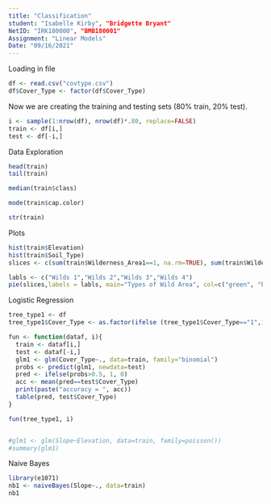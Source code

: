 ```yaml
---
title: "Classification"
student: "Isabelle Kirby", "Bridgette Bryant" 
NetID: "IRK180000", "BMB180001"
Assignment: "Linear Models"
Date: "09/16/2021"
---
```

Loading in file
```r
df <- read.csv("covtype.csv")
df$Cover_Type <- factor(df$Cover_Type)
```

Now we are creating the training and testing sets (80% train, 20% test).
```r
i <- sample(1:nrow(df), nrow(df)*.80, replace=FALSE)
train <- df[i,]
test <- df[-i,]

```
Data Exploration
```r
head(train)
tail(train)

median(train$class)

mode(train$cap.color)

str(train)
```
Plots
```r
hist(train$Elevation)
hist(train$Soil_Type)
slices <- c(sum(train$Wilderness_Area1==1, na.rm=TRUE), sum(train$Wilderness_Area2==1, na.rm=TRUE), sum(train$Wilderness_Area3==1, na.rm=TRUE), sum(train$Wilderness_Area4==1, na.rm=TRUE))

labls <- c("Wilds 1","Wilds 2","Wilds 3","Wilds 4")
pie(slices,labels = labls, main="Types of Wild Area", col=c("green", "blue", "yellow", "red"))

```
Logistic Regression
```r
tree_type1 <- df
tree_type1$Cover_Type <- as.factor(ifelse (tree_type1$Cover_Type=="1",1,0))

fun <- function(dataf, i){
  train <- dataf[i,]
  test <- dataf[-i,]
  glm1 <- glm(Cover_Type~., data=train, family="binomial")
  probs <- predict(glm1, newdata=test)
  pred <- ifelse(probs>0.5, 1, 0)
  acc <- mean(pred==test$Cover_Type)
  print(paste("accuracy = ", acc))
  table(pred, test$Cover_Type)
}

fun(tree_type1, i)


#glm1 <- glm(Slope~Elevation, data=train, family=poisson())
#summary(glm1)
```


Naive Bayes
```r
library(e1071)
nb1 <- naiveBayes(Slope~., data=train)
nb1
```

